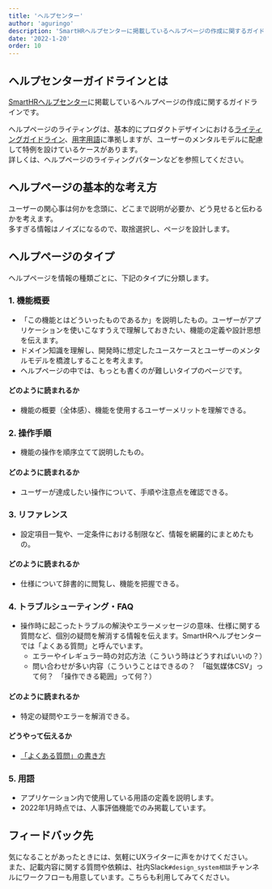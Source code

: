 ```yaml
---
title: 'ヘルプセンター'
author: 'aguringo'
description: 'SmartHRヘルプセンターに掲載しているヘルプページの作成に関するガイドラインです。'
date: '2022-1-20'
order: 10
---
```


## ヘルプセンターガイドラインとは
[SmartHRヘルプセンター](https://knowledge.smarthr.jp/hc/ja)に掲載しているヘルプページの作成に関するガイドラインです。

ヘルプページのライティングは、基本的にプロダクトデザインにおける[ライティングガイドライン](../writing-style/)、[用字用語](../idiomatic-usage/data/)に準拠しますが、ユーザーのメンタルモデルに配慮して特例を設けているケースがあります。  
詳しくは、ヘルプページのライティングパターンなどを参照してください。

## ヘルプページの基本的な考え方
ユーザーの関心事は何かを念頭に、どこまで説明が必要か、どう見せると伝わるかを考えます。  
多すぎる情報はノイズになるので、取捨選択し、ページを設計します。

## ヘルプページのタイプ
ヘルプページを情報の種類ごとに、下記のタイプに分類します。

### 1. 機能概要
* 「この機能とはどういったものであるか」を説明したもの。ユーザーがアプリケーションを使いこなすうえで理解しておきたい、機能の定義や設計思想を伝えます。
* ドメイン知識を理解し、開発時に想定したユースケースとユーザーのメンタルモデルを橋渡しすることを考えます。
* ヘルプページの中では、もっとも書くのが難しいタイプのページです。

#### どのように読まれるか
* 機能の概要（全体感）、機能を使用するユーザーメリットを理解できる。

### 2. 操作手順
* 機能の操作を順序立てて説明したもの。

#### どのように読まれるか
* ユーザーが達成したい操作について、手順や注意点を確認できる。

### 3. リファレンス
* 設定項目一覧や、一定条件における制限など、情報を網羅的にまとめたもの。

#### どのように読まれるか
* 仕様について辞書的に閲覧し、機能を把握できる。

### 4. トラブルシューティング・FAQ
* 操作時に起こったトラブルの解決やエラーメッセージの意味、仕様に関する質問など、個別の疑問を解消する情報を伝えます。SmartHRヘルプセンターでは「よくある質問」と呼んでいます。
    * エラーやイレギュラー時の対応方法（こういう時はどうすればいいの？）
    * 問い合わせが多い内容（こういうことはできるの？　「磁気媒体CSV」って何？　「操作できる範囲」って何？）

#### どのように読まれるか
* 特定の疑問やエラーを解消できる。

#### どうやって伝えるか
* [「よくある質問」の書き方](../help-center/faq/)

### 5. 用語
* アプリケーション内で使用している用語の定義を説明します。
* 2022年1月時点では、人事評価機能でのみ掲載しています。

## フィードバック先
気になることがあったときには、気軽にUXライターに声をかけてください。  
また、記載内容に関する質問や依頼は、社内Slack`#design_system相談`チャンネルにワークフローも用意しています。こちらも利用してみてください。
